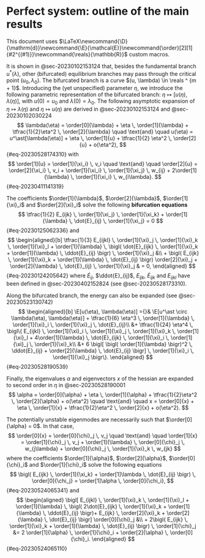 # Perfect system: outline of the main results

This document uses $\LaTeX\newcommand{\D}{\mathrm{d}}\newcommand{\E}{\mathcal{E}}\newcommand{\order}[2][1]{#2^{(#1)}}\newcommand{\reals}{\mathbb{R}}$ custom macros.

It is shown in @sec-20230102153124 that, besides the fundamental branch $u^\ast(\lambda)$, other (bifurcated)
equilibrium branches may pass through the critical point $(u_0, \lambda_0)$. The bifurcated branch is a curve $(u,
\lambda) \in \reals ^ {m + 1}$. Introducing the (yet unspecified) parameter $\eta$, we introduce the following
parametric representation of the bifurcated branch: $\eta \mapsto [u(\eta), \lambda(\eta)]$, with $u(0) = u_0$ and
$\lambda(0) = \lambda_0$. The following asymptotic expansion of $\eta \mapsto \lambda(\eta)$ and $\eta \mapsto u(\eta)$ are derived in @sec-20230102153124 and @sec-20230102030224
$$
\lambda(\eta) = \order[0]{\lambda} + \eta \, \order[1]{\lambda} + \tfrac{1}{2}\eta^2 \, \order[2]{\lambda} \quad \text{and} \quad u(\eta) = u^\ast[\lambda(\eta)] + \eta \, \order[1]{u} + \tfrac{1}{2} \eta^2 \, \order[2]{u} + o(\eta^2),
$$ {#eq-20230528174310}
with
$$
\order[1]{u} = \order[1]{\xi_i} \, v_i
\quad \text{and} \quad
\order[2]{u} = \order[2]{\xi_i} \, v_i + \order[1]{\xi_i} \, \order[1]{\xi_j} \, w_{ij}  + 2\order[1]{\lambda} \, \order[1]{\xi_i} \, w_{i\lambda}.
$$ {#eq-20230411141319}

The coefficients $\order[1]{\lambda}$, $\order[2]{\lambda}$, $\order[1]{\xi}_i$ and $\order[2]{\xi}_i$ solve the following **bifurcation equations**
$$
\tfrac{1}{2} E_{ijk} \, \order[1]{\xi_j} \, \order[1]{\xi_k} + \order[1]{\lambda} \, \dot{E}_{ij} \, \order[1]{\xi_j} = 0
$$ {#eq-20230125062336}
and
$$
\begin{aligned}[b]
\tfrac{1}{3} E_{ijkl} \, \order[1]{\xi}_j \, \order[1]{\xi}_k \, \order[1]{\xi}_l
+ \order[1]{\lambda} \, \bigl( \dot{E}_{ijk} \, \order[1]{\xi}_k + \order[1]{\lambda} \, \ddot{E}_{ij} \bigr) \, \order[1]{\xi}_j &\\
+ \bigl( E_{ijk} \, \order[1]{\xi}_k + \order[1]{\lambda} \, \dot{E}_{ij} \bigr) \order[2]{\xi}_j
+ \order[2]{\lambda} \, \dot{E}_{ij} \, \order[1]{\xi}_j & = 0,
\end{aligned}
$$ {#eq-20230124205642}
where $\dot{E}_{ij}$, $\ddot{E}_{ij}$, $E_{ijk}$, $\dot{E}_{ijk}$ and $E_{ijkl}$ have been defined in @sec-20230402152824 (see @sec-20230528173310).

Along the bifurcated branch, the energy can also be expanded (see @sec-20230523130742)
$$
\begin{aligned}[b]
\E[u(\eta), \lambda(\eta)] ={}& \E[u^\ast \circ \lambda(\eta), \lambda(\eta)]
+ \tfrac{1}{6} \eta^3 \, \order[1]{\lambda} \, \order[1]{\xi}_i \, \order[1]{\xi}_j \, \dot{E}_{ij}\\
&+ \tfrac{1}{24} \eta^4 \, \bigl\{ E_{ijkl} \, \order[1]{\xi}_i \, \order[1]{\xi}_j \, \order[1]{\xi}_k \, \order[1]{\xi}_l + 4\order[1]{\lambda} \, \dot{E}_{ijk} \, \order[1]{\xi}_i \, \order[1]{\xi}_j \, \order[1]{\xi}_k\\
&+ 6 \bigl[ \bigl( \order[1]{\lambda} \bigr)^2 \, \ddot{E}_{ij} + \order[2]{\lambda} \, \dot{E}_{ij} \bigr] \, \order[1]{\xi}_i \, \order[1]{\xi}_j \bigr\}.
\end{aligned}
$$ {#eq-20230528190539}

Finally, the eigenvalues $\alpha$ and eigenvectors $x$ of the hessian are expanded to second order in $\eta$ in @sec-20230528190001
$$
\alpha = \order[0]{\alpha} + \eta \, \order[1]{\alpha} + \tfrac{1}{2}\eta^2 \, \order[2]{\alpha} + o(\eta^2)
\quad \text{and} \quad
x = \order[0]{x} + \eta \, \order[1]{x} + \tfrac{1}{2}\eta^2 \, \order[2]{x} + o(\eta^2).
$$

The potentially unstable eigenmodes are necessarily such that $\order[0]{\alpha} = 0$. In that case,
$$
\order[0]{x} = \order[0]{\chi}_j \, v_j
\quad \text{and} \quad
\order[1]{x} = \order[1]{\chi}_j \, v_j + \order[1]{\lambda} \, \order[0]{\chi}_j \, w_{j\lambda} + \order[0]{\chi}_j \, \order[1]{\xi}_k \, w_{jk}
$$
where the coefficients $\order[1]{\alpha}$, $\order[2]{\alpha}$, $\order[0]{\chi}_i$ and $\order[1]{\chi}_i$ solve the following equations
$$
\bigl( E_{ijk} \, \order[1]{\xi_k} + \order[1]\lambda \, \dot{E}_{ij} \bigr) \, \order[0]{\chi_j} = \order[1]\alpha \, \order[0]{\chi_i},
$$ {#eq-20230524065341}
and
$$
\begin{aligned}
\bigl[ E_{ijkl} \, \order[1]{\xi}_k \, \order[1]{\xi}_l + \order[1]{\lambda} \, \bigl( 2\dot{E}_{ijk} \, \order[1]{\xi}_k + \order[1]{\lambda} \, \ddot{E}_{ij} \bigr)+ E_{ijk} \, \order[2]{\xi}_k + \order[2]{\lambda} \, \dot{E}_{ij} \bigr] \order[0]{\chi}_j &\\
+ 2\bigl( E_{ijk} \, \order[1]{\xi}_k + \order[1]{\lambda} \, \dot{E}_{ij} \bigr) \, \order[1]{\chi}_j &= 2 \order[1]{\alpha} \, \order[1]{\chi}_i + \order[2]{\alpha} \, \order[0]{\chi}_i.
\end{aligned}
$$ {#eq-20230524065110}
